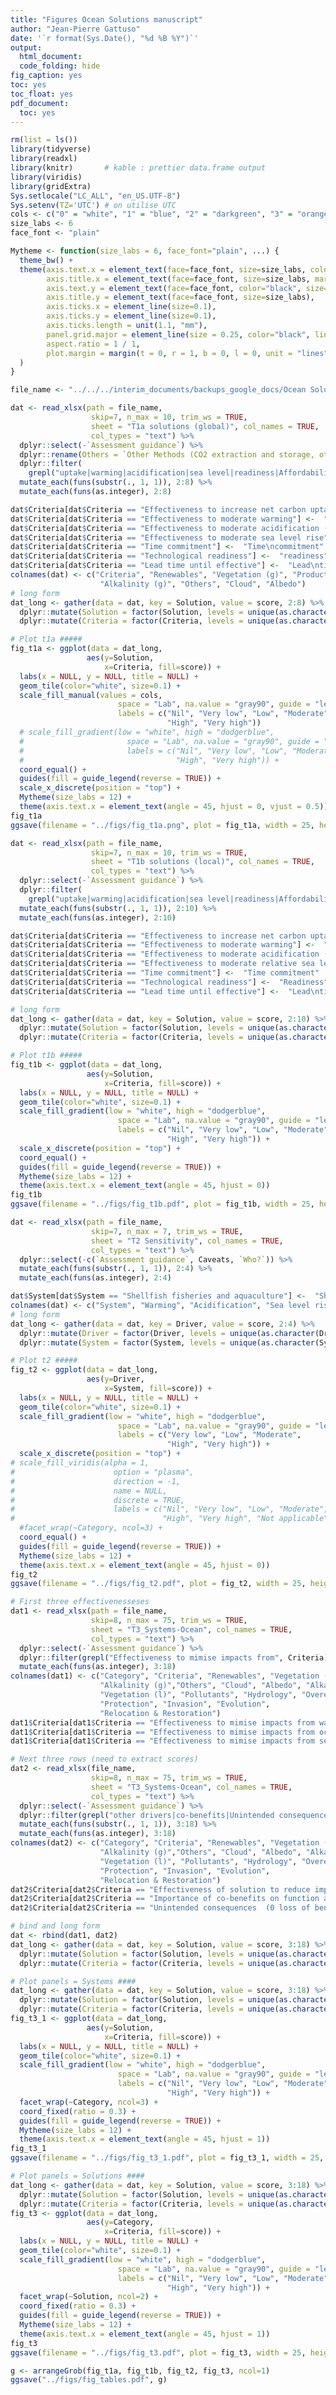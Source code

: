 ```yaml
---
title: "Figures Ocean Solutions manuscript"
author: "Jean-Pierre Gattuso"
date: '`r format(Sys.Date(), "%d %B %Y")`'
output:
  html_document:
  code_folding: hide
fig_caption: yes
toc: yes
toc_float: yes
pdf_document:
  toc: yes
---
```

  
  
```r
rm(list = ls())
library(tidyverse)
library(readxl)
library(knitr)       # kable : prettier data.frame output
library(viridis)
library(gridExtra)
Sys.setlocale("LC_ALL", "en_US.UTF-8")
Sys.setenv(TZ='UTC') # on utilise UTC
cols <- c("0" = "white", "1" = "blue", "2" = "darkgreen", "3" = "orange", "4" = "yellow", "5" = "Brown")
size_labs <- 6
face_font <- "plain"

Mytheme <- function(size_labs = 6, face_font="plain", ...) {
  theme_bw() +
  theme(axis.text.x = element_text(face=face_font, size=size_labs, color="black"),
        axis.title.x = element_text(face=face_font, size=size_labs, margin=margin(0,0,0,0,"pt")),
        axis.text.y = element_text(face=face_font, color="black", size=size_labs),
        axis.title.y = element_text(face=face_font, size=size_labs),
        axis.ticks.x = element_line(size=0.1),
        axis.ticks.y = element_line(size=0.1),
        axis.ticks.length = unit(1.1, "mm"),
        panel.grid.major = element_line(size = 0.25, color="black", linetype="dotted"),
        aspect.ratio = 1 / 1,
        plot.margin = margin(t = 0, r = 1, b = 0, l = 0, unit = "lines")
  )
}

file_name <- "../../../interim_documents/backups_google_docs/Ocean Solutions Tables_2017-05-16b.xlsx"
```

```r
dat <- read_xlsx(path = file_name,
                  skip=7, n_max = 10, trim_ws = TRUE,
                  sheet = "T1a solutions (global)", col_names = TRUE,
                  col_types = "text") %>%
  dplyr::select(-`Assessment guidance`) %>%
  dplyr::rename(Others = `Other Methods (CO2 extraction and storage, other GHG, hybrid)`) %>%
  dplyr::filter(
    grepl("uptake|warming|acidification|sea level|readiness|Affordability|Governability", Criteria)) %>%
  mutate_each(funs(substr(., 1, 1)), 2:8) %>%
  mutate_each(funs(as.integer), 2:8)

dat$Criteria[dat$Criteria == "Effectiveness to increase net carbon uptake"] <-  "Increase carbon uptake"
dat$Criteria[dat$Criteria == "Effectiveness to moderate warming"] <-  "Moderate warming"
dat$Criteria[dat$Criteria == "Effectiveness to moderate acidification (upper ocean/global)"] <-  "Moderate acidification"
dat$Criteria[dat$Criteria == "Effectiveness to moderate sea level rise"] <-  "Moderate sea level rise"
dat$Criteria[dat$Criteria == "Time commitment"] <-  "Time\ncommitment"
dat$Criteria[dat$Criteria == "Technological readiness"] <-  "readiness"
dat$Criteria[dat$Criteria == "Lead time until effective"] <-  "Lead\ntime"
colnames(dat) <- c("Criteria", "Renewables", "Vegetation (g)", "Productivity",
                    "Alkalinity (g)", "Others", "Cloud", "Albedo")
# long form
dat_long <- gather(data = dat, key = Solution, value = score, 2:8) %>%
  dplyr::mutate(Solution = factor(Solution, levels = unique(as.character(Solution)))) %>%
  dplyr::mutate(Criteria = factor(Criteria, levels = unique(as.character(Criteria))))

# Plot t1a #####
fig_t1a <- ggplot(data = dat_long, 
                 aes(y=Solution, 
                     x=Criteria, fill=score)) +
  labs(x = NULL, y = NULL, title = NULL) +
  geom_tile(color="white", size=0.1) +
  scale_fill_manual(values = cols,
                        space = "Lab", na.value = "gray90", guide = "legend",
                        labels = c("Nil", "Very low", "Low", "Moderate",
                                   "High", "Very high"))
  # scale_fill_gradient(low = "white", high = "dodgerblue",
  #                       space = "Lab", na.value = "gray90", guide = "legend",
  #                       labels = c("Nil", "Very low", "Low", "Moderate",
  #                                  "High", "Very high")) +
  coord_equal() +
  guides(fill = guide_legend(reverse = TRUE)) +
  scale_x_discrete(position = "top") +
  Mytheme(size_labs = 12) +
  theme(axis.text.x = element_text(angle = 45, hjust = 0, vjust = 0.5))
fig_t1a
ggsave(filename = "../figs/fig_t1a.png", plot = fig_t1a, width = 25, height = 25, units = "cm")
```

```r
dat <- read_xlsx(path = file_name,
                  skip=7, n_max = 10, trim_ws = TRUE,
                  sheet = "T1b solutions (local)", col_names = TRUE,
                  col_types = "text") %>%
  dplyr::select(-`Assessment guidance`) %>%
  dplyr::filter(
    grepl("uptake|warming|acidification|sea level|readiness|Affordability", Criteria)) %>%
  mutate_each(funs(substr(., 1, 1)), 2:10) %>%
  mutate_each(funs(as.integer), 2:10)

dat$Criteria[dat$Criteria == "Effectiveness to increase net carbon uptake"] <-  "Increase carbon uptake"
dat$Criteria[dat$Criteria == "Effectiveness to moderate warming"] <-  "Moderate warming"
dat$Criteria[dat$Criteria == "Effectiveness to moderate acidification (upper ocean/global)"] <-  "Moderate acidification"
dat$Criteria[dat$Criteria == "Effectiveness to moderate relative sea level rise"] <-  "Moderate relative sea level rise"
dat$Criteria[dat$Criteria == "Time commitment"] <-  "Time commitment"
dat$Criteria[dat$Criteria == "Technological readiness"] <-  "Readiness"
dat$Criteria[dat$Criteria == "Lead time until effective"] <-  "Lead\ntime"

# long form
dat_long <- gather(data = dat, key = Solution, value = score, 2:10) %>%
  dplyr::mutate(Solution = factor(Solution, levels = unique(as.character(Solution)))) %>%
  dplyr::mutate(Criteria = factor(Criteria, levels = unique(as.character(Criteria))))

# Plot t1b #####
fig_t1b <- ggplot(data = dat_long, 
                 aes(y=Solution, 
                     x=Criteria, fill=score)) +
  labs(x = NULL, y = NULL, title = NULL) +
  geom_tile(color="white", size=0.1) +
  scale_fill_gradient(low = "white", high = "dodgerblue", 
                        space = "Lab", na.value = "gray90", guide = "legend",
                        labels = c("Nil", "Very low", "Low", "Moderate", 
                                   "High", "Very high")) +
  scale_x_discrete(position = "top") +
  coord_equal() +
  guides(fill = guide_legend(reverse = TRUE)) +
  Mytheme(size_labs = 12) +
  theme(axis.text.x = element_text(angle = 45, hjust = 0))
fig_t1b
ggsave(filename = "../figs/fig_t1b.pdf", plot = fig_t1b, width = 25, height = 25, units = "cm")
```

```r
dat <- read_xlsx(path = file_name,
                  skip=7, n_max = 7, trim_ws = TRUE,
                  sheet = "T2 Sensitivity", col_names = TRUE,
                  col_types = "text") %>%
  dplyr::select(-c(`Assessment guidance`, Caveats, `Who?`)) %>%
  mutate_each(funs(substr(., 1, 1)), 2:4) %>%
  mutate_each(funs(as.integer), 2:4)

dat$System[dat$System == "Shellfish fisheries and aquaculture"] <-  "Shellfish fisheries and aquaculture"
colnames(dat) <- c("System", "Warming", "Acidification", "Sea level rise")
# long form
dat_long <- gather(data = dat, key = Driver, value = score, 2:4) %>%
  dplyr::mutate(Driver = factor(Driver, levels = unique(as.character(Driver)))) %>%
  dplyr::mutate(System = factor(System, levels = unique(as.character(System))))

# Plot t2 #####
fig_t2 <- ggplot(data = dat_long, 
                 aes(y=Driver, 
                     x=System, fill=score)) +
  labs(x = NULL, y = NULL, title = NULL) +
  geom_tile(color="white", size=0.1) +
  scale_fill_gradient(low = "white", high = "dodgerblue", 
                        space = "Lab", na.value = "gray90", guide = "legend",
                        labels = c("Very low", "Low", "Moderate", 
                                   "High", "Very high")) +
  scale_x_discrete(position = "top") +
# scale_fill_viridis(alpha = 1,
#                      option = "plasma",
#                      direction = -1,
#                      name = NULL, 
#                      discrete = TRUE,
#                      labels = c("Nil", "Very low", "Low", "Moderate", 
#                                 "High", "Very high", "Not applicable")) +
  #facet_wrap(~Category, ncol=3) +
  coord_equal() +
  guides(fill = guide_legend(reverse = TRUE)) +
  Mytheme(size_labs = 12) +
  theme(axis.text.x = element_text(angle = 45, hjust = 0))
fig_t2
ggsave(filename = "../figs/fig_t2.pdf", plot = fig_t2, width = 25, height = 25, units = "cm")
```

```r
# First three effectivenesseses
dat1 <- read_xlsx(path = file_name,
                  skip=8, n_max = 75, trim_ws = TRUE,
                  sheet = "T3_Systems-Ocean", col_names = TRUE,
                  col_types = "text") %>%
  dplyr::select(-`Assessment guidance`) %>%
  dplyr::filter(grepl("Effectiveness to mimise impacts from", Criteria)) %>%
  mutate_each(funs(as.integer), 3:18)
colnames(dat1) <- c("Category", "Criteria", "Renewables", "Vegetation (g)", "Productivity",
                    "Alkalinity (g)","Others", "Cloud", "Albedo", "Alkalinity (l)",
                    "Vegetation (l)", "Pollutants", "Hydrology", "Overexploitation",
                    "Protection", "Invasion", "Evolution",
                    "Relocation & Restoration")
dat1$Criteria[dat1$Criteria == "Effectiveness to mimise impacts from warming (T1a or T1b with T2)"] <-  "OW"
dat1$Criteria[dat1$Criteria == "Effectiveness to mimise impacts from ocean acidification (T1a or T1b with T2)"] <-  "OA"
dat1$Criteria[dat1$Criteria == "Effectiveness to mimise impacts from sea level rise (T1a or T1b with T2)"] <-  "SLR"

# Next three rows (need to extract scores)
dat2 <- read_xlsx(file_name,
                  skip=8, n_max = 75, trim_ws = TRUE,
                  sheet = "T3_Systems-Ocean", col_names = TRUE,
                  col_types = "text") %>%
  dplyr::select(-`Assessment guidance`) %>%
  dplyr::filter(grepl("other drivers|co-benefits|Unintended consequences", Criteria)) %>%
  mutate_each(funs(substr(., 1, 1)), 3:18) %>%
  mutate_each(funs(as.integer), 3:18)
colnames(dat2) <- c("Category", "Criteria", "Renewables", "Vegetation (g)", "Productivity",
                    "Alkalinity (g)","Others", "Cloud", "Albedo", "Alkalinity (l)",
                    "Vegetation (l)", "Pollutants", "Hydrology", "Overexploitation",
                    "Protection", "Invasion", "Evolution",
                    "Relocation & Restoration")
dat2$Criteria[dat2$Criteria == "Effectiveness of solution to reduce impacts on an ecosystem by reducing other drivers (=previous effectiveness)"] <-  "Other\ndrivers"
dat2$Criteria[dat2$Criteria == "Importance of co-benefits on function and services of this habitat (=previous criterion)"] <-  "Co-benefits"
dat2$Criteria[dat2$Criteria == "Unintended consequences  (0 loss of benefits or negative impact, >0 some benefits remain, 5 all benefits remain)"] <-  "Lack of unintended\nconsequences"

# bind and long form
dat <- rbind(dat1, dat2)
dat_long <- gather(data = dat, key = Solution, value = score, 3:18) %>%
  dplyr::mutate(Solution = factor(Solution, levels = unique(as.character(Solution)))) %>%
  dplyr::mutate(Criteria = factor(Criteria, levels = unique(as.character(Criteria))))

# Plot panels = Systems ####
dat_long <- gather(data = dat, key = Solution, value = score, 3:18) %>%
  dplyr::mutate(Solution = factor(Solution, levels = unique(as.character(Solution)))) %>%
  dplyr::mutate(Criteria = factor(Criteria, levels = unique(as.character(Criteria))))
fig_t3_1 <- ggplot(data = dat_long, 
                 aes(y=Solution, 
                     x=Criteria, fill=score)) +
  labs(x = NULL, y = NULL, title = NULL) +
  geom_tile(color="white", size=0.1) +
  scale_fill_gradient(low = "white", high = "dodgerblue", 
                        space = "Lab", na.value = "gray90", guide = "legend",
                        labels = c("Nil", "Very low", "Low", "Moderate", 
                                   "High", "Very high")) +
  facet_wrap(~Category, ncol=3) +
  coord_fixed(ratio = 0.3) +
  guides(fill = guide_legend(reverse = TRUE)) +
  Mytheme(size_labs = 12) +
  theme(axis.text.x = element_text(angle = 45, hjust = 1))
fig_t3_1
ggsave(filename = "../figs/fig_t3_1.pdf", plot = fig_t3_1, width = 25, height = 25, units = "cm")

# Plot panels = Solutions ####
dat_long <- gather(data = dat, key = Solution, value = score, 3:18) %>%
  dplyr::mutate(Solution = factor(Solution, levels = unique(as.character(Solution)))) %>%
  dplyr::mutate(Criteria = factor(Criteria, levels = unique(as.character(Criteria))))
fig_t3 <- ggplot(data = dat_long, 
                 aes(y=Category, 
                     x=Criteria, fill=score)) +
  labs(x = NULL, y = NULL, title = NULL) +
  geom_tile(color="white", size=0.1) +
  scale_fill_gradient(low = "white", high = "dodgerblue", 
                        space = "Lab", na.value = "gray90", guide = "legend",
                        labels = c("Nil", "Very low", "Low", "Moderate", 
                                   "High", "Very high")) +
  facet_wrap(~Solution, ncol=2) +
  coord_fixed(ratio = 0.3) +
  guides(fill = guide_legend(reverse = TRUE)) +
  Mytheme(size_labs = 12) +
  theme(axis.text.x = element_text(angle = 45, hjust = 1))
fig_t3
ggsave(filename = "../figs/fig_t3.pdf", plot = fig_t3, width = 25, height = 25, units = "cm")
```

```r
g <- arrangeGrob(fig_t1a, fig_t1b, fig_t2, fig_t3, ncol=1)
ggsave("../figs/fig_tables.pdf", g)
```